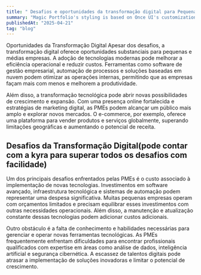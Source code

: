 ```yaml
---
title: " Desafios e oportunidades da transformação digital para Pequenas e Médias Empresas"
summary: "Magic Portfolio's styling is based on Once UI's customization through data-attributes."
publishedAt: "2025-04-21"
tag: "blog"
---
```


Oportunidades da Transformação Digital
Apesar dos desafios, a transformação digital oferece oportunidades substanciais para pequenas e médias empresas. A adoção de tecnologias modernas pode melhorar a eficiência operacional e reduzir custos. Ferramentas como software de gestão empresarial, automação de processos e soluções baseadas em nuvem podem otimizar as operações internas, permitindo que as empresas façam mais com menos e melhorem a produtividade.

Além disso, a transformação tecnológica pode abrir novas possibilidades de crescimento e expansão. Com uma presença online fortalecida e estratégias de marketing digital, as PMEs podem alcançar um público mais amplo e explorar novos mercados. O e-commerce, por exemplo, oferece uma plataforma para vender produtos e serviços globalmente, superando limitações geográficas e aumentando o potencial de receita.

## Desafios da Transformação Digital(pode contar com a kyra para superar todos os desafios com facilidade)


Um dos principais desafios enfrentados pelas PMEs é o custo associado à implementação de novas tecnologias. Investimentos em software avançado, infraestrutura tecnológica e sistemas de automação podem representar uma despesa significativa. Muitas pequenas empresas operam com orçamentos limitados e precisam equilibrar esses investimentos com outras necessidades operacionais. Além disso, a manutenção e atualização constante dessas tecnologias podem adicionar custos adicionais.

Outro obstáculo é a falta de conhecimento e habilidades necessárias para gerenciar e operar novas ferramentas tecnológicas. As PMEs frequentemente enfrentam dificuldades para encontrar profissionais qualificados com expertise em áreas como análise de dados, inteligência artificial e segurança cibernética. A escassez de talentos digitais pode atrasar a implementação de soluções inovadoras e limitar o potencial de crescimento.

